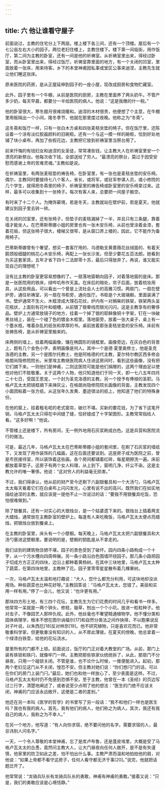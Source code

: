 ```yaml
---
---
---
```

title: 六 他让谁看守屋子
---




前面说过，主教的住宅分上下两层。楼上楼下各三间，还有一个顶楼。屋后有一个七公亩左右大小的园子。两位老妇住楼上，主教住楼下。楼下第一间临街，用作饭厅，第二间为主教的卧室，还有一间是他的祈祷室。从祈祷室里出来，得经过卧室，而从卧室里出来，得经过饭厅。祈祷室靠里面的地方，有一个关闭的凹室，里面放着一张床，用来待客。乡下的本堂神甫因私事或堂区公事来迪涅，主教先生就让他们睡这张床。

原来医院的药房，是从正屋延伸到园子的一座小屋，现改成厨房和食物贮藏室。

此外，园子里有一个牛棚，从前是医院的厨房，主教在里面养了两头奶牛。不管产多少奶，每天早晨，都要分一半给医院的病人。他说：“这是我缴的什一税。”

他的卧室很大，寒冬腊月很难烧暖和。迪涅的木材很贵，他便想了个主意，在牛棚里用板隔出一个小间，隆冬季节，他就在那里度过夜晚。他称之为“冬斋”。

这冬斋和饭厅一样，只有一张白木方桌和四张麦秸坐垫的椅子。但在饭厅里，还陈设着一个涂有淡红胶画颜料的旧碗柜。还有一个与这一模一样的碗柜，恰到好处地铺了块小桌布，再加了些假花边，主教把它放到祈祷室里当祭台用了。

前来忏悔的有钱妇女和迪涅的女圣徒，常常凑些钱，让主教大人在祈祷室里安一个漂亮的新祭台。他每次收下钱，全部送给了穷人。“最漂亮的祭台，莫过于因受安慰而感谢上帝的苦难灵魂。”主教如是说。

在祈祷室里，有两张麦秸垫的祷告椅，在卧室里，有一张也是麦秸坐垫的安乐椅。偶尔，主教同时要接待七八个客人，省长，或将军，或驻军参谋人员，或小修院的几个学生，就得把冬斋里的椅子、祈祷室里的祷告椅或卧室里的安乐椅拿过来。这样，最多可以收集到十一张椅子。每次有客人来，总要把一间屋子搬空。

有时来了十二个人。为掩饰窘境，若是冬天，主教就站在壁炉前，若是夏天，他就建议到园子里去转一转。

在关闭的凹室里，还有张椅子，但垫子的麦秸漏掉了一半，并且只有三条腿，靠着墙才能坐人。在巴蒂斯蒂娜小姐的房里也有一张木安乐椅，从前也曾涂着金漆，套着花缎，但这张椅子很大，楼梯又很窄，是从窗口弄上楼的，因此，它不能作为备用椅子。

巴蒂斯蒂娜曾有个奢望，想买一套客厅用的、乌德勒支黄蔷薇花丝绒面的、有着天鹅颈般细腿的桃花心木安乐椅，再配上一张长沙发。但至少要花五百法郎。她看到为买这套家具，五年才省下四十二法郎零十苏，最后只得放弃了。再说，谁又能实现自己的理想呢？

没有比主教的卧室更容易想像的了。一扇落地窗朝向园子，对着落地窗的是床。那是一张医院用的铁床，绿哔叽布作天盖。在床后的暗处，帘子后面，放着梳妆用具，从这些用品，可以看出一个曾是上流社会人士的高雅习惯。两扇门，一扇在壁炉旁，通往祈祷室，另一扇在书柜旁，通向饭厅。书柜是个大玻璃橱，里面装满了书。壁炉通常不生火，木框漆成大理石花纹，炉内有一对搁柴的铁架，铁架两头呈花瓶状，上面刻有花叶和细槽，从前镀了银晕线而银光闪闪，这是主教享有的奢侈品。壁炉上方通常放镜子的地方，挂着一个掉了银的耶稣像铜十字架，钉在一块破黑丝绒上，装在一个褪了色的镀金木框里。落地窗旁，放着一张大桌子，桌上有一个墨水瓶，堆着杂乱的纸张和厚厚的书。桌前放着那张麦秸坐垫的安乐椅。床前有张祷告椅，是从祈祷室里搬来的。

床两侧的墙上，挂着两幅画像，镶在椭圆形的镜框里。画像旁边，在灰白色的背景上，题有几个金色小字，表明画像是何人。其中一个是德·夏里奥修士，他是圣克洛德的主教，另一个是图尔托教士，他是阿格德的代主教，夏尔特尔教区西多修会格朗尚隐修院院长。米里埃主教继医院病人住进这房间时，看到这些画像，没有把它们摘下来。一则他们是神甫，二则这医院可能是他们捐赠的，这两个理由足以使他对他们不胜敬重。关于这两个人物，他只知道他们于同一天，即一七八五年四月二十七日，受国王恩宠，一个封为圣克洛德的主教，另一个授予有俸禄的圣职。马格卢瓦太太把镜框摘下来掸灰尘，在格朗尚隐修院院长画像的背面，主教发现四个小面团粘着一张方纸，从这张年久发黄、墨迹很淡的纸上，他知道了他们的特殊身份。

在他的窗上，挂着粗毛呢的老式窗帘，破烂不堪。买新的要花钱，为了省下这笔开销，马格卢瓦太太只得在中间缝了缝，恰好缝成了十字架图形。主教常常指给人看。“这多好啊！”他说。

不管楼上还是楼下，所有房间，无一例外地用石灰浆刷成白色。这是兵营和医院流行的做法。

可是，最近几年，马格卢瓦太太在巴蒂斯蒂娜小姐的套间里，在刷了石灰浆的墙纸下，又发现了用作装饰的几幅画，这在后面还要谈到。这座房子成为医院之前，曾是市民接待室，所以装饰着这些画。各个房间都铺着红砖，每星期擦洗一遍。床前都放着草垫子。这房子有两个女人料理，从上到下，窗明几净，纤尘不染。这是主教允许的唯一奢侈。他说：“这对穷人的利益毫无损害。”

不过，我们得承认，他从前的财产至今还剩下六副银餐具和一个大汤勺，马格卢瓦太太每天看着它们在白桌布上闪闪发光，心里有说不出的高兴。既然我们在如实地描绘迪涅的主教，就应该提一提他不止一次说过的话：“要我不用银餐具吃饭，恐怕很难做到。”

除了银餐具，还有一对实心的大银烛台，是一个姑婆遗下来的。银烛台上插着两支大蜡烛，通常放在主教卧室的壁炉上。每逢有人来吃晚饭，马格卢瓦太太便点亮蜡烛，把银烛台放到餐桌上。

在主教的卧室里，床头有一个小壁橱。每天晚上，马格卢瓦太太把六副银餐具和大汤勺塞进这壁橱里。要说明的是，壁橱的钥匙是从不拿走的。

我们谈到的建筑物丑陋不堪，园子的景色受到了破坏。园内四条小路构成一个十字，从一个污水槽向四周伸展。另一条小路沿白色围墙环绕园子。那几条小路把园子切成方方正正的四块，边沿上都种着黄杨树。在其中三块地里，马格卢瓦太太种了蔬菜，在第四块地里，主教种了花。园子里零零星星散布着几棵果树。

一次，马格卢瓦太太温和地打趣说：“大人，您什么都充分利用，可这块地却没派用场。种些蔬菜也比种花好呀。”主教回答说：“马格卢瓦太太，您错了。美丽和实用一样有用。”停了一会儿，他又说：“也许更有用。”

那块四方形土地，有三四个花坛，主教先生为它们花费的时间几乎和看书一样多。他常常一呆就是一两个钟头，修枝，锄草，刨出一个个小坑，放进一粒粒种子。他对虫子，不像园艺人那样仇视。此外，他丝毫也不奢望精通植物学。他不懂分类和固体病理学，根本不想在图尔讷福尔[17]和自然分类法之间作抉择，不以胞果说反对子叶说，以朱西厄[18]反对林奈[19]。他不研究植物，只是喜欢花而已。他非常敬重科学家，但更敬重没有知识的人，从不厚此薄彼。在夏天的傍晚，他总拿着一个绿漆白铁壶，给他的花坛浇水。

屋里所有的门都不上锁。前面说过，饭厅的门正对着大教堂的广场。从前，那门上装有铁锁和铁闩，就像牢门一样。主教把那些铁家伙统统拆了，从此，那扇门不分昼夜，只用一个碰锁关闭。不管是谁，也不论什么时候，一推便能进入。起初，那两个老妇见这门从不关闭，惶恐不安。但主教对她们说：“你们想闩门的话，可以在你们的房门上装门闩。”最后，她们也和他一样放心了，至少表面是这样。不过，马格卢瓦太太有时仍不免感到恐惧不安。至于主教，他曾在一本《圣经》的页边写过三行字，清楚地阐述了，或者说至少点明了他的想法：“医生的门绝不应该关闭，神甫的门应该永远敞开，这便是二者的差别。”

他还在另一本叫《医学的哲学》的书里写了另一段话：“我不和他们一样也是医生吗？我也有我的病人。首先，我有他们的病人，他们称之为病人。其次，我还有我自己的病人，我称之为不幸人。”

在另一个地方，他写道：“有人向你求宿，绝不要问他的名字。需要求宿的人，最忌讳别人问名字。”

一天，一个令人尊敬的本堂神甫，忘了是库卢布鲁，还是蓬皮埃里，大概是受了马格卢瓦太太的怂恿，竟然问主教大人，让大门昼夜向任何人敞开，是不是有失谨慎，他家里的防卫如此之差，怕不怕出什么事。主教严肃而温和地拍拍他的肩，对他说：“如果上帝都不看守这房子，任何人看守都无济于事[20]。”说完，他就把话题岔开了。

他常常说：“龙骑兵队长有龙骑兵队长的勇敢，神甫有神甫的勇敢。”接着又说：“只是，我们的勇敢应该是心境恬静。”
